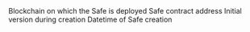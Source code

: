 <ParamField path="blockchain">
Blockchain on which the Safe is deployed
</ParamField>
<ParamField path="address">
Safe contract address
</ParamField>
<ParamField path="creation_version">
Initial version during creation
</ParamField>
<ParamField path="block_date">

</ParamField>
<ParamField path="block_month">

</ParamField>
<ParamField path="creation_time">
Datetime of Safe creation
</ParamField>
<ParamField path="tx_hash">

</ParamField>
